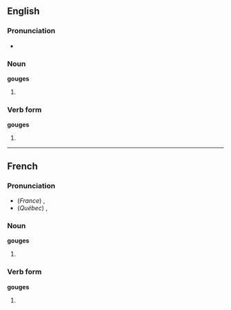 ==English==

===Pronunciation===
*{{IPA|gaʊdʒəz}}

===Noun===
'''gouges'''

#{{plural of|gouge}}

===Verb form===
'''gouges'''

#{{third-person singular of|gouge}}

----

==French==

===Pronunciation===
*(''France'') {{IPA|/guːʒ/}}, {{SAMPA|/gu:Z/}}
*(''Québec'') {{IPA|/gʊːʒ/}}, {{SAMPA|/gU:Z/}}

===Noun===
'''gouges'''

#{{plural of|gouge|lang=French}}

===Verb form===
'''gouges'''

#{{fr-def-verbform|gouger|es|er}}